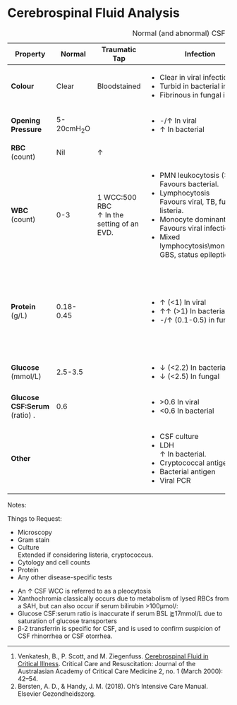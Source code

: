 # Cerebrospinal Fluid Analysis {#sec-csf}

+-------------------------------+-------------+-----------------------------+-----------------------------------------+---------------------------+----------------------------------------------------------------------+
| Property                      | Normal      | Traumatic Tap               | Infection                               | SAH                       | Other                                                                |
+===============================+=============+=============================+=========================================+===========================+======================================================================+
| **Colour**                    | Clear       | Bloodstained                | - Clear in viral infection              | Bloodstained              |                                                                      |
|                               |             |                             | - Turbid in bacterial infection         |                           |                                                                      |
|                               |             |                             | - Fibrinous in fungal infection         |                           |                                                                      |
+-------------------------------+-------------+-----------------------------+-----------------------------------------+---------------------------+----------------------------------------------------------------------+
| **Opening Pressure**          | 5-20cmH~2~O |                             | - -/↑ In viral                          |                           |                                                                      |
|                               |             |                             | - ↑ In bacterial                        |                           |                                                                      |
+-------------------------------+-------------+-----------------------------+-----------------------------------------+---------------------------+----------------------------------------------------------------------+
| **RBC** (count)               | Nil         | ↑                           |                                         | ↑/↑↑                      |                                                                      |
+-------------------------------+-------------+-----------------------------+-----------------------------------------+---------------------------+----------------------------------------------------------------------+
| **WBC** (count)               | 0-3         | 1 WCC:500 RBC\              | - PMN leukocytosis (>500)\              |                           | - Lymphocytosis and monocytosis can also occur in GBS and vasculitis |
|                               |             | ↑ In the setting of an EVD. | Favours bacterial.                      |                           |                                                                      |
|                               |             |                             | - Lymphocytosis\                        |                           |                                                                      |
|                               |             |                             | Favours viral, TB, fungal, or listeria. |                           |                                                                      |
|                               |             |                             | - Monocyte dominant (>100)\             |                           |                                                                      |
|                               |             |                             | Favours viral infection.                |                           |                                                                      |
|                               |             |                             | - Mixed lymphocytosis\\monocytosis\     |                           |                                                                      |
|                               |             |                             | GBS, status epilepticus.                |                           |                                                                      |
+-------------------------------+-------------+-----------------------------+-----------------------------------------+---------------------------+----------------------------------------------------------------------+
| **Protein** (g/L)             | 0.18-0.45   |                             | - ↑ (<1) In viral                       |                           | - ↑ In vasculitis                                                    |
|                               |             |                             | - ↑↑ (>1) In bacterial                  |                           | - ↑ In sarcoidosis                                                   |
|                               |             |                             | - -/↑ (0.1-0.5) in fungal               |                           | - ↑ In GBS                                                           |
|                               |             |                             |                                         |                           | - ↑ In status epilepticus                                            |
|                               |             |                             |                                         |                           | - Oligoclonal bands in MS                                            |
+-------------------------------+-------------+-----------------------------+-----------------------------------------+---------------------------+----------------------------------------------------------------------+
| **Glucose** (mmol/L)          | 2.5-3.5     |                             | - ↓ (<2.2) In bacterial                 | - ↓ Due to RBC metabolism |                                                                      |
|                               |             |                             | - ↓ (<2.5) In fungal                    |                           |                                                                      |
+-------------------------------+-------------+-----------------------------+-----------------------------------------+---------------------------+----------------------------------------------------------------------+
| **Glucose CSF:Serum** (ratio) | 0.6         |                             | - \>0.6 In viral                        |                           |                                                                      |
| .                             |             |                             | - <0.6 In bacterial                     |                           |                                                                      |
+-------------------------------+-------------+-----------------------------+-----------------------------------------+---------------------------+----------------------------------------------------------------------+
| **Other**                     |             |                             | - CSF culture                           | - Xanthochromia\          |                                                                      |
|                               |             |                             | - LDH\                                  | Bilirubin in CSF.         |                                                                      |
|                               |             |                             | ↑ In bacterial.                         |                           |                                                                      |
|                               |             |                             | - Cryptococcal antigen                  |                           |                                                                      |
|                               |             |                             | - Bacterial antigen                     |                           |                                                                      |
|                               |             |                             | - Viral PCR                             |                           |                                                                      |
+-------------------------------+-------------+-----------------------------+-----------------------------------------+---------------------------+----------------------------------------------------------------------+

: Normal (and abnormal) CSF Composition

Notes:

:::column-margin
Things to Request:

* Microscopy
* Gram stain
* Culture\
Extended if considering listeria, cryptococcus.
* Cytology and cell counts
* Protein
* Any other disease-specific tests
:::

* An ↑ CSF WCC is referred to as a pleocytosis
* Xanthochromia classically occurs due to metabolism of lysed RBCs from a SAH, but can also occur if serum bilirubin >100μmol/:
* Glucose CSF:serum ratio is inaccurate if serum BSL ⪆17mmol/L due to saturation of glucose transporters
* β-2 transferrin is specific for CSF, and is used to confirm suspicion of CSF rhinorrhea or CSF otorrhea.


---

1. Venkatesh, B., P. Scott, and M. Ziegenfuss. [Cerebrospinal Fluid in Critical Illness](https://pubmed.ncbi.nlm.nih.gov/16597284/). Critical Care and Resuscitation: Journal of the Australasian Academy of Critical Care Medicine 2, no. 1 (March 2000): 42–54.
2. Bersten, A. D., & Handy, J. M. (2018). Oh’s Intensive Care Manual. Elsevier Gezondheidszorg.
